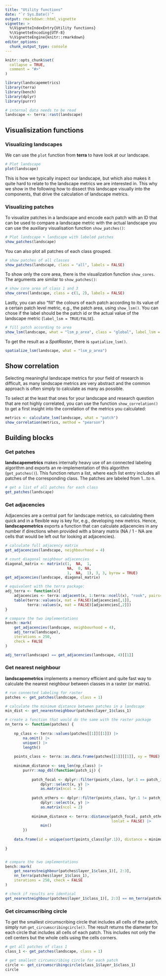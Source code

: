 ```yaml
---
title: "Utility functions"
date: "`r Sys.Date()`"
output: rmarkdown::html_vignette
vignette: >
  %\VignetteIndexEntry{Utility functions}
  %\VignetteEncoding{UTF-8}
  %\VignetteEngine{knitr::rmarkdown}
editor_options: 
  chunk_output_type: console
---
```


```r
knitr::opts_chunk$set(
  collapse = TRUE,
  comment = "#>"
)
```

```r
library(landscapemetrics)
library(terra)
library(bench)
library(dplyr)
library(purrr)

# internal data needs to be read
landscape <- terra::rast(landscape)
```

## Visualisization functions

### Visualizing landscapes

We can use the `plot` function from **terra** to have look at our landscape.

```r
# Plot landscape
plot(landscape) 
```

This is how we typically inspect our landscape, but which also makes it quite hard to relate to the landscape metrics we are interested in. 
This why we show in the following how to dissect this landscape visually into the components, that drive the calculation of landscape metrics.

### Visualizing patches

To visualize patches in a landscape and encode each patch with an ID that can be used to compare a landscape metric with the actual landscape you can use the auxiliary visualisation function `show_patches()`:

```r
# Plot landscape + landscape with labeled patches
show_patches(landscape) 
```

You can also plot all patches of each class grouped.

```r
# show patches of all classes
show_patches(landscape, class = "all", labels = FALSE)
```

To show only the core area, there is the visualization function `show_cores`.
The arguments are similar to `show_patches()`:

```r
# show core area of class 1 and 3
show_cores(landscape, class = c(1, 2), labels = FALSE)
```

Lastly, you can also "fill" the colours of each patch according to its value of a certain patch level metric, e.g., the patch area, using `show_lsm()`.
You can chose if the label should be the patch id or the actual value of the landscape metric (`label_lsm = TRUE/FALSE`). 

```r
# fill patch according to area
show_lsm(landscape, what = "lsm_p_area", class = "global", label_lsm = TRUE)
```

To get the result as a *SpatRaster*, there is `spatialize_lsm()`.

```r
spatialize_lsm(landscape, what = "lsm_p_area")
```

## Show correlation

Selecting meaningful landscape metrics for your field of research is difficult, as many landscape metrics are very abstract and the common approach is often simply to calculate as many as possible.

To select at the least that ones for your landscape and research question that are not highly correlated, you can use the function `show_correlation()` to get a first insight into the correlation of the metrics you calculated:

```r
metrics <- calculate_lsm(landscape, what = "patch")
show_correlation(metrics, method = "pearson")
```

## Building blocks

### Get patches

**landscapemetrics** makes internally heavy use of an connected labeling algorithm and exports an re-implementation of this algorithm (`get_patches()`). 
This function return a list, where each list entry includes all patches of the corresponding class.
The patches are labeled from 1...to n. 

```r
# get a list of all patches for each class
get_patches(landscape)
```

### Get adjacencies

Adjacencies are a central part for landscape metrics, so calculating them quick and in a flexible way is key for, e.g., developing new metrics.
Hence, **landscapemetrics** exports a function that can calculate adjacencies in any number if directions when provided with a binary matrix (NA / 1 - NA are cells that would be left out for looking at adjacencies).

```r
# calculate full adjacency matrix
get_adjacencies(landscape, neighbourhood = 4)

# count diagonal neighbour adjacencies
diagonal_matrix <- matrix(c(1,  NA,  1,
                            NA,  0, NA,
                            1,  NA,  1), 3, 3, byrow = TRUE)
get_adjacencies(landscape, diagonal_matrix)

# equivalent with the terra package:
adj_terra <- function(x){
    adjacencies <- terra::adjacent(x, 1:terra::ncell(x), "rook", pairs=TRUE)
    table(terra::values(x, mat = FALSE)[adjacencies[,1]],
          terra::values(x, mat = FALSE)[adjacencies[,2]])
}

# compare the two implementations
bench::mark(
    get_adjacencies(landscape, neighbourhood = 4),
    adj_terra(landscape),
    iterations = 250, 
    check = FALSE
)

adj_terra(landscape) == get_adjacencies(landscape, 4)[[1]]
```

### Get nearest neighbour

**landscapemetrics** implements a memory efficient and quite fast way to calculate the nearest neighbour between classes in a raster (or matrix).

```r
# run connected labeling for raster
patches <- get_patches(landscape, class = 1)

# calculate the minimum distance between patches in a landscape
min_dist <- get_nearestneighbour(patches$layer_1$class_1)

# create a function that would do the same with the raster package
nn_terra <- function(patches) {
    
    np_class <- terra::values(patches[[1]][[1]]) |>
        na.omit() |>
        unique() |>
        length()
    
    points_class <- terra::as.data.frame(patches[[1]][[1]], xy = TRUE)
    
    minimum_distance <- seq_len(np_class) |>
        purrr::map_dbl(function(patch_ij) {
            
            patch_focal <- dplyr::filter(points_class, lyr.1 == patch_ij) |> 
                dplyr::select(x, y) |> 
                as.matrix(ncol = 2)
            
            patch_others <- dplyr::filter(points_class, lyr.1 != patch_ij) |> 
                dplyr::select(x, y) |> 
                as.matrix(ncol = 2)
            
            minimum_distance <- terra::distance(patch_focal, patch_others,
                                                lonlat = FALSE) |>
                min()
        })
    
    data.frame(id = unique(sort(points_class$lyr.1)), distance = minimum_distance)
    
}


# compare the two implementations
bench::mark(
    get_nearestneighbour(patches$layer_1$class_1)[, 2:3],
    nn_terra(patches$layer_1$class_1),
    iterations = 250, check = FALSE
)

# check if results are identical
get_nearestneighbour(patches$layer_1$class_1)[, 2:3] == nn_terra(patches$layer_1$class_1)
```

### Get circumscribing circle

To get the smallest circumscribing circle that includes all cells of the patch, simply run `get_circumscribingcircle()`.
The result returns the diameter for each circle that includes all cells of each patch. 
This includes not only the cell centers but the whole cells using the cells corners. 

```r
# get all patches of class 1
class_1 <- get_patches(landscape, class = 1)

# get smallest circumscribing circle for each patch
circle <- get_circumscribingcircle(class_1$layer_1$class_1)
circle
```
